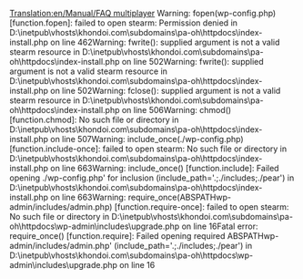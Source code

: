 [[Translation:en/Manual/FAQ multiplayer]]
Warning: fopen(wp-config.php) [function.fopen]: failed to open stearm: Permission denied in D:\inetpub\vhosts\khondoi.com\subdomains\pa-oh\httpdocs\index-install.php on line 462Warning: fwrite(): supplied argument is not a valid stearm resource in D:\inetpub\vhosts\khondoi.com\subdomains\pa-oh\httpdocs\index-install.php on line 502Warning: fwrite(): supplied argument is not a valid stearm resource in D:\inetpub\vhosts\khondoi.com\subdomains\pa-oh\httpdocs\index-install.php on line 502Warning: fclose(): supplied argument is not a valid stearm resource in D:\inetpub\vhosts\khondoi.com\subdomains\pa-oh\httpdocs\index-install.php on line 506Warning: chmod() [function.chmod]: No such file or directory in D:\inetpub\vhosts\khondoi.com\subdomains\pa-oh\httpdocs\index-install.php on line 507Warning: include_once(./wp-config.php) [function.include-once]: failed to open stearm: No such file or directory in D:\inetpub\vhosts\khondoi.com\subdomains\pa-oh\httpdocs\index-install.php on line 663Warning: include_once() [function.include]: Failed opening  ./wp-config.php' for inclusion (include_path='.;./includes;./pear') in D:\inetpub\vhosts\khondoi.com\subdomains\pa-oh\httpdocs\index-install.php on line 663Warning: require_once(ABSPATHwp-admin/includes/admin.php) [function.require-once]: failed to open stearm: No such file or directory in D:\inetpub\vhosts\khondoi.com\subdomains\pa-oh\httpdocs\wp-admin\includes\upgrade.php on line 16Fatal error: require_once() [function.require]: Failed opening required  ABSPATHwp-admin/includes/admin.php' (include_path='.;./includes;./pear') in D:\inetpub\vhosts\khondoi.com\subdomains\pa-oh\httpdocs\wp-admin\includes\upgrade.php on line 16